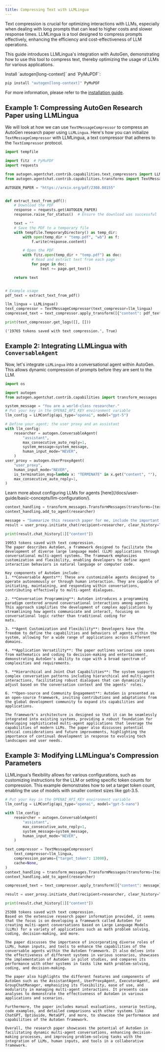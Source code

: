 ```yaml
---
title: Compressing Text with LLMLingua
---
```


Text compression is crucial for optimizing interactions with LLMs, especially when dealing with long prompts that can lead to higher costs and slower response times. LLMLingua is a tool designed to compress prompts effectively, enhancing the efficiency and cost-effectiveness of LLM operations.

This guide introduces LLMLingua's integration with AutoGen, demonstrating how to use this tool to compress text, thereby optimizing the usage of LLMs for various applications.

<div class="info">
<Info>
Install `autogen[long-context]` and `PyMuPDF`:

```bash
pip install "autogen[long-context]" PyMuPDF
```

For more information, please refer to the [installation guide](/docs/user-guide/basic-concepts/installing-ag2).

</Info>
</div>

## Example 1: Compressing AutoGen Research Paper using LLMLingua

We will look at how we can use `TextMessageCompressor` to compress an AutoGen research paper using `LLMLingua`. Here's how you can initialize `TextMessageCompressor` with LLMLingua, a text compressor that adheres to the `TextCompressor` protocol.

```python
import tempfile

import fitz  # PyMuPDF
import requests

from autogen.agentchat.contrib.capabilities.text_compressors import LLMLingua
from autogen.agentchat.contrib.capabilities.transforms import TextMessageCompressor

AUTOGEN_PAPER = "https://arxiv.org/pdf/2308.08155"


def extract_text_from_pdf():
    # Download the PDF
    response = requests.get(AUTOGEN_PAPER)
    response.raise_for_status()  # Ensure the download was successful

    text = ""
    # Save the PDF to a temporary file
    with tempfile.TemporaryDirectory() as temp_dir:
        with open(temp_dir + "temp.pdf", "wb") as f:
            f.write(response.content)

        # Open the PDF
        with fitz.open(temp_dir + "temp.pdf") as doc:
            # Read and extract text from each page
            for page in doc:
                text += page.get_text()

    return text


# Example usage
pdf_text = extract_text_from_pdf()

llm_lingua = LLMLingua()
text_compressor = TextMessageCompressor(text_compressor=llm_lingua)
compressed_text = text_compressor.apply_transform([{"content": pdf_text}])

print(text_compressor.get_logs([], []))
```

```console
('19765 tokens saved with text compression.', True)
```

## Example 2: Integrating LLMLingua with `ConversableAgent`

Now, let's integrate `LLMLingua` into a conversational agent within AutoGen. This allows dynamic compression of prompts before they are sent to the LLM.

```python
import os

import autogen
from autogen.agentchat.contrib.capabilities import transform_messages

system_message = "You are a world-class researcher."
# Put your key in the OPENAI_API_KEY environment variable
llm_config = LLMConfig(api_type="openai", model="gpt-5")

# Define your agent; the user proxy and an assistant
with llm_config:
    researcher = autogen.ConversableAgent(
        "assistant",
        max_consecutive_auto_reply=1,
        system_message=system_message,
        human_input_mode="NEVER",
    )
user_proxy = autogen.UserProxyAgent(
    "user_proxy",
    human_input_mode="NEVER",
    is_termination_msg=lambda x: "TERMINATE" in x.get("content", ""),
    max_consecutive_auto_reply=1,
)
```

<div class="tip">
  <Info>
    Learn more about configuring LLMs for agents [here](/docs/user-guide/basic-concepts/llm-configuration/).
  </Info>
</div>

```python
context_handling = transform_messages.TransformMessages(transforms=[text_compressor])
context_handling.add_to_agent(researcher)

message = "Summarize this research paper for me, include the important information" + pdf_text
result = user_proxy.initiate_chat(recipient=researcher, clear_history=True, message=message, silent=True)

print(result.chat_history[1]["content"])
```

```console
19953 tokens saved with text compression.
The paper describes AutoGen, a framework designed to facilitate the development of diverse large language model (LLM) applications through conversational multi-agent systems. The framework emphasizes customization and flexibility, enabling developers to define agent interaction behaviors in natural language or computer code.

Key components of AutoGen include:
1. **Conversable Agents**: These are customizable agents designed to operate autonomously or through human interaction. They are capable of initiating, maintaining, and responding within conversations, contributing effectively to multi-agent dialogues.

2. **Conversation Programming**: AutoGen introduces a programming paradigm centered around conversational interactions among agents. This approach simplifies the development of complex applications by streamlining how agents communicate and interact, focusing on conversational logic rather than traditional coding for
mats.

3. **Agent Customization and Flexibility**: Developers have the freedom to define the capabilities and behaviors of agents within the system, allowing for a wide range of applications across different domains.

4. **Application Versatility**: The paper outlines various use cases from mathematics and coding to decision-making and entertainment, demonstrating AutoGen's ability to cope with a broad spectrum of complexities and requirements.

5. **Hierarchical and Joint Chat Capabilities**: The system supports complex conversation patterns including hierarchical and multi-agent interactions, facilitating robust dialogues that can dynamically adjust based on the conversation context and the agents' roles.

6. **Open-source and Community Engagement**: AutoGen is presented as an open-source framework, inviting contributions and adaptations from the global development community to expand its capabilities and applications.

The framework's architecture is designed so that it can be seamlessly integrated into existing systems, providing a robust foundation for developing sophisticated multi-agent applications that leverage the capabilities of modern LLMs. The paper also discusses potential ethical considerations and future improvements, highlighting the importance of continual development in response to evolving tech landscapes and user needs.
```

## Example 3: Modifying LLMLingua's Compression Parameters

LLMLingua's flexibility allows for various configurations, such as customizing instructions for the LLM or setting specific token counts for compression. This example demonstrates how to set a target token count, enabling the use of models with smaller context sizes like gpt-3.5.

```python
# Put your key in the OPENAI_API_KEY environment variable
llm_config = LLMConfig(api_type="openai", model="gpt-5-nano")

with llm_config:
    researcher = autogen.ConversableAgent(
        "assistant",
        max_consecutive_auto_reply=1,
        system_message=system_message,
        human_input_mode="NEVER",
    )

text_compressor = TextMessageCompressor(
    text_compressor=llm_lingua,
    compression_params={"target_token": 13000},
    cache=None,
)
context_handling = transform_messages.TransformMessages(transforms=[text_compressor])
context_handling.add_to_agent(researcher)

compressed_text = text_compressor.apply_transform([{"content": message}])

result = user_proxy.initiate_chat(recipient=researcher, clear_history=True, message=message, silent=True)

print(result.chat_history[1]["content"])
```

```console
25308 tokens saved with text compression.
Based on the extensive research paper information provided, it seems that the focus is on developing a framework called AutoGen for creating multi-agent conversations based on Large Language Models (LLMs) for a variety of applications such as math problem solving, coding, decision-making, and more.

The paper discusses the importance of incorporating diverse roles of LLMs, human inputs, and tools to enhance the capabilities of the conversable agents within the AutoGen framework. It also delves into the effectiveness of different systems in various scenarios, showcases the implementation of AutoGen in pilot studies, and compares its performance with other systems in tasks like math problem-solving, coding, and decision-making.

The paper also highlights the different features and components of AutoGen such as the AssistantAgent, UserProxyAgent, ExecutorAgent, and GroupChatManager, emphasizing its flexibility, ease of use, and modularity in managing multi-agent interactions. It presents case analyses to demonstrate the effectiveness of AutoGen in various applications and scenarios.

Furthermore, the paper includes manual evaluations, scenario testing, code examples, and detailed comparisons with other systems like ChatGPT, OptiGuide, MetaGPT, and more, to showcase the performance and capabilities of the AutoGen framework.

Overall, the research paper showcases the potential of AutoGen in facilitating dynamic multi-agent conversations, enhancing decision-making processes, and improving problem-solving tasks with the integration of LLMs, human inputs, and tools in a collaborative framework.
```
